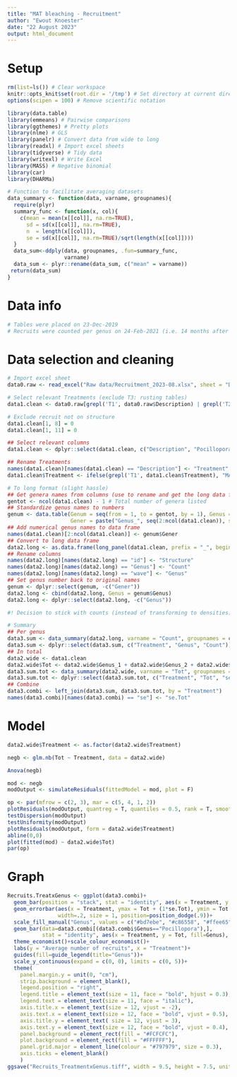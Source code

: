 ```yaml
---
title: "MAT bleaching - Recruitment"
author: "Ewout Knoester"
date: "22 August 2023"
output: html_document
---
```


# Setup
```r

rm(list=ls()) # Clear workspace
knitr::opts_knit$set(root.dir = '/tmp') # Set directory at current directory for all subsequent chunks
options(scipen = 100) # Remove scientific notation

library(data.table)
library(emmeans) # Pairwise comparisons
library(ggthemes) # Pretty plots
library(nlme) # GLS
library(panelr) # Convert data from wide to long
library(readxl) # Import excel sheets
library(tidyverse) # Tidy data
library(writexl) # Write Excel
library(MASS) # Negative binomial
library(car)
library(DHARMa)

# Function to facilitate averaging datasets
data_summary <- function(data, varname, groupnames){
  require(plyr)
  summary_func <- function(x, col){
    c(mean = mean(x[[col]], na.rm=TRUE),
      sd = sd(x[[col]], na.rm=TRUE),
      n  = length(x[[col]]),
      se = sd(x[[col]], na.rm=TRUE)/sqrt(length(x[[col]])))
  }
  data_sum<-ddply(data, groupnames, .fun=summary_func,
                  varname)
  data_sum <- plyr::rename(data_sum, c("mean" = varname))
 return(data_sum)
}

```

# Data info
```r

# Tables were placed on 23-Dec-2019
# Recruits were counted per genus on 24-Feb-2021 (i.e. 14 months after placement) by Ewout Knoester

```


# Data selection and cleaning
```r

# Import excel sheet
data0.raw <- read_excel("Raw data/Recruitment_2023-08.xlsx", sheet = "Data") 

# Select relevant Treatments (exclude T3: rusting tables)
data1.clean <- data0.raw[grepl('T1', data0.raw$Description) | grepl('T2', data0.raw$Description), ] 

# Exclude recruit not on structure
data1.clean[1, 8] = 0
data1.clean[1, 11] = 0

## Select relevant columns
data1.clean <- dplyr::select(data1.clean, c("Description", "Pocillopora", "Stylophora", "Other"))

## Rename Treatments
names(data1.clean)[names(data1.clean) == "Description"] <- "Treatment"
data1.clean$Treatment <- ifelse(grepl('T1', data1.clean$Treatment), "MAT", "Control")

# To long format (slight hassle)
## Get genera names from columns (use to rename and get the long data frame)
gentot <- ncol(data1.clean) - 1 # Total number of genera listed
## Standardize genus names to numbers
genum <- data.table(Genum = seq(from = 1, to = gentot, by = 1), Genus = colnames(data1.clean[2:ncol(data1.clean)]),
                    Gener = paste("Genus_", seq(2:ncol(data1.clean)), sep = ""))
## Add numerical genus names to data frame
names(data1.clean)[2:ncol(data1.clean)] <- genum$Gener
## Convert to long data frame
data2.long <- as.data.frame(long_panel(data1.clean, prefix = "_", begin = 1, end = gentot, label_location = "end"))
## Rename columns
names(data2.long)[names(data2.long) == "id"] <- "Structure"
names(data2.long)[names(data2.long) == "Genus"] <- "Count"
names(data2.long)[names(data2.long) == "wave"] <- "Genus"
## Set genus number back to original names
genum <- dplyr::select(genum, -c("Gener"))
data2.long <- cbind(data2.long, Genus = genum$Genus)
data2.long <- dplyr::select(data2.long, -c("Genus"))

#! Decision to stick with counts (instead of transforming to densities), because of low counts

# Summary
## Per genus
data3.sum <- data_summary(data2.long, varname = "Count", groupnames = c("Treatment" ,"Genus"))
data3.sum <- dplyr::select(data3.sum, c("Treatment", "Genus", "Count"))
## In total
data2.wide <- data1.clean
data2.wide$Tot <- data2.wide$Genus_1 + data2.wide$Genus_2 + data2.wide$Genus_3
data3.sum.tot <- data_summary(data2.wide, varname = "Tot", groupnames = c("Treatment"))
data3.sum.tot <- dplyr::select(data3.sum.tot, c("Treatment", "Tot", "se"))
## Combine
data3.combi <- left_join(data3.sum, data3.sum.tot, by = "Treatment")
names(data3.combi)[names(data3.combi) == "se"] <- "se.Tot"


```

# Model
```r

data2.wide$Treatment <- as.factor(data2.wide$Treatment)

negb <- glm.nb(Tot ~ Treatment, data = data2.wide)

Anova(negb)

mod <- negb
modOutput <- simulateResiduals(fittedModel = mod, plot = F)

op <- par(mfrow = c(2, 3), mar = c(5, 4, 1, 2))
plotResiduals(modOutput, quantreg = T, quantiles = 0.5, rank = T, smoothScatter = F)
testDispersion(modOutput)
testUniformity(modOutput)
plotResiduals(modOutput, form = data2.wide$Treatment)
abline(0,0)
plot(fitted(mod) ~ data2.wide$Tot)
par(op)


```


# Graph
```r

Recruits.TreatxGenus <- ggplot(data3.combi)+  
  geom_bar(position = "stack", stat = "identity", aes(x = Treatment, y = Count, fill = forcats::fct_rev(Genus)))+
  geom_errorbar(aes(x = Treatment, ymax = Tot + (1*se.Tot), ymin = Tot - (1*se.Tot)),
                width=.2, size = 1, position=position_dodge(.9))+
  scale_fill_manual("Genus", values = c("#bd7ebe", "#c86558", "#ffee65"))+
  geom_bar(data=data3.combi[(data3.combi$Genus=="Pocillopora"),],
           stat = "identity", aes(x = Treatment, y = Tot, fill=Genus), alpha=0, size=1, color="black")+
  theme_economist()+scale_colour_economist()+
  labs(y = "Average number of recruits", x = "Treatment")+
  guides(fill=guide_legend(title="Genus"))+
  scale_y_continuous(expand = c(0, 0), limits = c(0, 5))+
  theme(
    panel.margin.y = unit(0, "cm"),
    strip.background = element_blank(),
    legend.position = "right",
    legend.title = element_text(size = 11, face = "bold", hjust = 0.3),
    legend.text = element_text(size = 11, face = "italic"),
    axis.title.x = element_text(size = 12, vjust = -2),
    axis.text.x = element_text(size = 12, face = "bold", vjust = 0.5),
    axis.title.y = element_text( size = 12, vjust = 3),
    axis.text.y = element_text(size = 12, face = "bold", vjust = 0.4),
    panel.background = element_rect(fill = "#FCFCFC"),
    plot.background = element_rect(fill = "#FFFFFF"),
    panel.grid.major = element_line(colour = "#797979", size = 0.3),
    axis.ticks = element_blank()
    ) 
ggsave("Recruits_TreatmentxGenus.tiff", width = 9.5, height = 7.5, units = "cm", dpi=1200, compression = "lzw")

```












